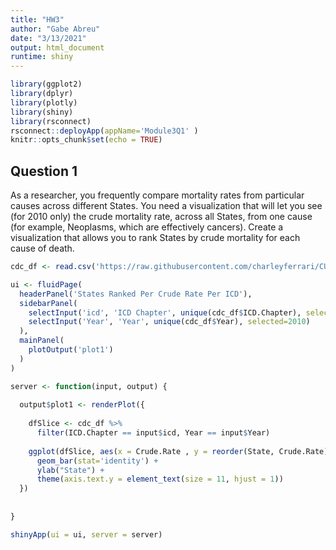 ```yaml
---
title: "HW3"
author: "Gabe Abreu"
date: "3/13/2021"
output: html_document
runtime: shiny
---
```


```r
library(ggplot2)
library(dplyr)
library(plotly)
library(shiny)
library(rsconnect)
rsconnect::deployApp(appName='Module3Q1' )
knitr::opts_chunk$set(echo = TRUE)
```


## Question 1

As a researcher, you frequently compare mortality rates from particular causes across
different States. You need a visualization that will let you see (for 2010 only) the crude
mortality rate, across all States, from one cause (for example, Neoplasms, which are
effectively cancers). Create a visualization that allows you to rank States by crude mortality
for each cause of death.


```r

cdc_df <- read.csv('https://raw.githubusercontent.com/charleyferrari/CUNY_DATA_608/master/module3/data/cleaned-cdc-mortality-1999-2010-2.csv')

```

```r
ui <- fluidPage(
  headerPanel('States Ranked Per Crude Rate Per ICD'),
  sidebarPanel(
    selectInput('icd', 'ICD Chapter', unique(cdc_df$ICD.Chapter), selected='External causes of morbidity and mortality'),
    selectInput('Year', 'Year', unique(cdc_df$Year), selected=2010)
  ),
  mainPanel(
    plotOutput('plot1')
  )
)

server <- function(input, output) {
  
  output$plot1 <- renderPlot({
    
    dfSlice <- cdc_df %>%
      filter(ICD.Chapter == input$icd, Year == input$Year)
    
    ggplot(dfSlice, aes(x = Crude.Rate , y = reorder(State, Crude.Rate), fill= State)) +
      geom_bar(stat='identity') +
      ylab("State") + 
      theme(axis.text.y = element_text(size = 11, hjust = 1))
  })
  
  
}

shinyApp(ui = ui, server = server)

```
